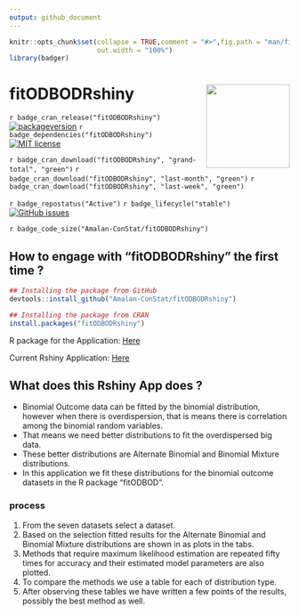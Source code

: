 ```yaml
---
output: github_document
---
```


<!-- README.md is generated from README.Rmd. Please edit that file -->

```r
knitr::opts_chunk$set(collapse = TRUE,comment = "#>",fig.path = "man/figures/",
                      out.width = "100%")
library(badger)
```

# fitODBODRshiny <img src="man/figures/logo.png" align="right" alt="" width="150" />

<!-- badges: start -->

`r badge_cran_release("fitODBODRshiny")`
[![packageversion](https://img.shields.io/badge/Package%20version-1.0.0-orange.svg?style=flat-square)](commits/main)
`r badge_dependencies("fitODBODRshiny")`
[![MIT license](https://img.shields.io/badge/License-MIT-blue.svg)](https://lbesson.mit-license.org/)

`r badge_cran_download("fitODBODRshiny", "grand-total", "green")`
`r badge_cran_download("fitODBODRshiny", "last-month", "green")`
`r badge_cran_download("fitODBODRshiny", "last-week", "green")`

`r badge_repostatus("Active")`
`r badge_lifecycle("stable")`
[![GitHub issues](https://img.shields.io/github/issues/Amalan-ConStat/fitODBODRshiny.svg?style=popout)](https://github.com/Amalan-ConStat/fitODBODRshiny/issues)

`r badge_code_size("Amalan-ConStat/fitODBODRshiny")`
<!-- badges: end -->

## How to engage with "fitODBODRshiny" the first time ? 

```r
## Installing the package from GitHub
devtools::install_github("Amalan-ConStat/fitODBODRshiny")

## Installing the package from CRAN
install.packages("fitODBODRshiny")
```

R package for the Application: [Here](https://cran.r-project.org/package=fitODBODRshiny)

Current Rshiny Application: [Here](https://amalan-con-stat.shinyapps.io/fitODBODRshiny/)

## What does this Rshiny App does ?

* Binomial Outcome data can be fitted by the binomial distribution, however when there is overdispersion, that is means there is correlation among the binomial random variables.
* That means we need better distributions to fit the overdispersed big data. 
* These better distributions are Alternate Binomial and Binomial Mixture distributions.
* In this application we fit these distributions for the binomial outcome datasets in the R package "fitODBOD".

### process
1. From the seven datasets select a dataset.
2. Based on the selection fitted results for the Alternate Binomial and Binomial Mixture distributions are shown in as plots in the tabs. 
3. Methods that require maximum likelihood estimation are repeated fifty times for accuracy and their estimated model parameters are also plotted.
4. To compare the methods we use a table for each of distribution type.
5. After observing these tables we have written a few points of the results, possibly the best method as well.

